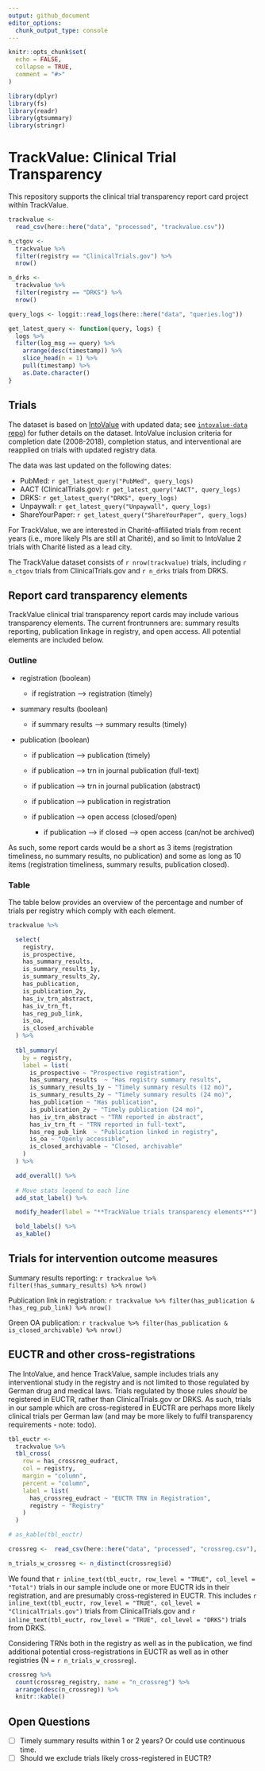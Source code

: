 ```yaml
---
output: github_document
editor_options: 
  chunk_output_type: console
---
```


<!-- README.md is generated from README.Rmd. Please edit that file -->

```r
knitr::opts_chunk$set(
  echo = FALSE,
  collapse = TRUE,
  comment = "#>"
)

library(dplyr)
library(fs)
library(readr)
library(gtsummary)
library(stringr)
```

# TrackValue: Clinical Trial Transparency

This repository supports the clinical trial transparency report card project within TrackValue.

```r

trackvalue <-
  read_csv(here::here("data", "processed", "trackvalue.csv"))

n_ctgov <-
  trackvalue %>% 
  filter(registry == "ClinicalTrials.gov") %>% 
  nrow()

n_drks <-
  trackvalue %>% 
  filter(registry == "DRKS") %>% 
  nrow()

query_logs <- loggit::read_logs(here::here("data", "queries.log"))

get_latest_query <- function(query, logs) {
  logs %>% 
  filter(log_msg == query) %>% 
    arrange(desc(timestamp)) %>% 
    slice_head(n = 1) %>% 
    pull(timestamp) %>% 
    as.Date.character()
}
```

## Trials

The dataset is based on [IntoValue](https://doi.org/10.5281/zenodo.5141343) with updated data; see [`intovalue-data` repo](https://github.com/maia-sh/intovalue-data)) for futher details on the dataset. IntoValue inclusion criteria for completion date (2008-2018), completion status, and interventional are reapplied on trials with updated registry data.

The data was last updated on the following dates:

-   PubMed: `r get_latest_query("PubMed", query_logs)`
-   AACT (ClinicalTrials.gov): `r get_latest_query("AACT", query_logs)`
-   DRKS: `r get_latest_query("DRKS", query_logs)`
-   Unpaywall: `r get_latest_query("Unpaywall", query_logs)`
-   ShareYourPaper: `r get_latest_query("ShareYourPaper", query_logs)`

For TrackValue, we are interested in Charité-affiliated trials from recent years (i.e., more likely PIs are still at Charité), and so limit to IntoValue 2 trials with Charité listed as a lead city.

The TrackValue dataset consists of `r nrow(trackvalue)` trials, including `r n_ctgov` trials from ClinicalTrials.gov and `r n_drks` trials from DRKS.

## Report card transparency elements

TrackValue clinical trial transparency report cards may include various transparency elements. The current frontrunners are: summary results reporting, publication linkage in registry, and open access. All potential elements are included below.

### Outline

-   registration (boolean)

    -   if registration --\> registration (timely)

-   summary results (boolean)

    -   if summary results --\> summary results (timely)

-   publication (boolean)

    -   if publication --\> publication (timely)

    -   if publication --\> trn in journal publication (full-text)

    -   if publication --\> trn in journal publication (abstract)

    -   if publication --\> publication in registration

    -   if publication --\> open access (closed/open)

        -   if publication --\> if closed --\> open access (can/not be archived)

As such, some report cards would be a short as 3 items (registration timeliness, no summary results, no publication) and some as long as 10 items (registration timeliness, summary results, publication closed).

### Table

The table below provides an overview of the percentage and number of trials per registry which comply with each element.

```r

trackvalue %>%

  select(
    registry,
    is_prospective,
    has_summary_results,
    is_summary_results_1y,
    is_summary_results_2y,
    has_publication,
    is_publication_2y,
    has_iv_trn_abstract,
    has_iv_trn_ft,
    has_reg_pub_link,
    is_oa,
    is_closed_archivable
  ) %>%
  
  tbl_summary(
    by = registry,
    label = list(
      is_prospective ~ "Prospective registration",
      has_summary_results  ~ "Has registry summary results",
      is_summary_results_1y ~ "Timely summary results (12 mo)",
      is_summary_results_2y ~ "Timely summary results (24 mo)",
      has_publication ~ "Has publication",
      is_publication_2y ~ "Timely publication (24 mo)",
      has_iv_trn_abstract ~ "TRN reported in abstract",
      has_iv_trn_ft ~ "TRN reported in full-text",
      has_reg_pub_link  ~ "Publication linked in registry",
      is_oa ~ "Openly accessible",
      is_closed_archivable ~ "Closed, archivable"
    )
  ) %>%

  add_overall() %>%
  
  # Move stats legend to each line
  add_stat_label() %>%

  modify_header(label = "**TrackValue trials transparency elements**") %>%

  bold_labels() %>% 
  as_kable()

```

## Trials for intervention outcome measures

Summary results reporting: `r trackvalue %>% filter(!has_summary_results) %>% nrow()`

Publication link in registration: `r trackvalue %>% filter(has_publication & !has_reg_pub_link) %>% nrow()`

Green OA publication: `r trackvalue %>% filter(has_publication & is_closed_archivable) %>% nrow()`

## EUCTR and other cross-registrations

The IntoValue, and hence TrackValue, sample includes trials any interventional study in the registry and is not limited to those regulated by German drug and medical laws. Trials regulated by those rules *should* be registered in EUCTR, rather than ClinicalTrials.gov or DRKS. As such, trials in our sample which are cross-registered in EUCTR are perhaps more likely clinical trials per German law (and may be more likely to fulfil transparency requirements - note: todo).

```r

tbl_euctr <-
  trackvalue %>% 
  tbl_cross(
    row = has_crossreg_eudract,
    col = registry,
    margin = "column",
    percent = "column",
    label = list(
      has_crossreg_eudract ~ "EUCTR TRN in Registration",
      registry ~ "Registry"
    )
  )

# as_kable(tbl_euctr)

crossreg <-  read_csv(here::here("data", "processed", "crossreg.csv"), show_col_types = FALSE)

n_trials_w_crossreg <- n_distinct(crossreg$id)
```

We found that `r inline_text(tbl_euctr, row_level = "TRUE", col_level = "Total")` trials in our sample include one or more EUCTR ids in their registration, and are presumably cross-registered in EUCTR. This includes `r inline_text(tbl_euctr, row_level = "TRUE", col_level = "ClinicalTrials.gov")` trials from ClinicalTrials.gov and `r inline_text(tbl_euctr, row_level = "TRUE", col_level = "DRKS")` trials from DRKS.

Considering TRNs both in the registry as well as in the publication, we find additional potential cross-registrations in EUCTR as well as in other registries (N = `r n_trials_w_crossreg`).

```r
crossreg %>% 
  count(crossreg_registry, name = "n_crossreg") %>% 
  arrange(desc(n_crossreg)) %>% 
  knitr::kable()
```

## Open Questions

-   [ ] Timely summary results within 1 or 2 years? Or could use continuous time.
-   [ ] Should we exclude trials likely cross-registered in EUCTR?
